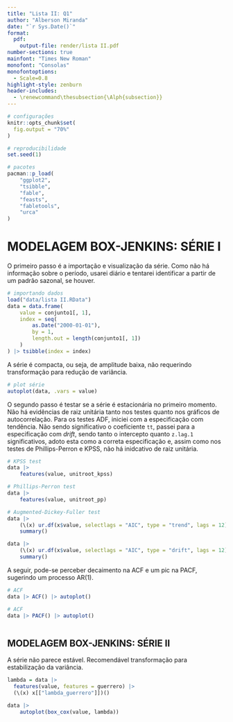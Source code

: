 ```yaml
---
title: "Lista II: Q1"
author: "Alberson Miranda"
date: "`r Sys.Date()`"
format:
  pdf:
    output-file: render/lista II.pdf
number-sections: true
mainfont: "Times New Roman"
monofont: "Consolas"
monofontoptions:
  - Scale=0.8
highlight-style: zenburn
header-includes: 
  - \renewcommand\thesubsection{\Alph{subsection}}
---
```


```r

# configurações
knitr::opts_chunk$set(
  fig.output = "70%"
)

# reproducibilidade
set.seed(1)

# pacotes
pacman::p_load(
    "ggplot2",
    "tsibble",
    "fable",
    "feasts",
    "fabletools",
    "urca"
)
```

# MODELAGEM BOX-JENKINS: SÉRIE I

O primeiro passo é a importação e visualização da série. Como não há informação sobre o período, usarei diário e tentarei identificar a partir de um padrão sazonal, se houver.

```r

# importando dados
load("data/lista II.RData")
data = data.frame(
    value = conjunto1[, 1],
    index = seq(
        as.Date("2000-01-01"),
        by = 1,
        length.out = length(conjunto1[, 1])
    )
) |> tsibble(index = index)
```

A série é compacta, ou seja, de amplitude baixa, não requerindo transformação para redução de variância.

```r

# plot série
autoplot(data, .vars = value)
```

O segundo passo é testar se a série é estacionária no primeiro momento. Não há evidências de raiz unitária tanto nos testes quanto nos gráficos de autocorrelação. Para os testes ADF, iniciei com a especificação com tendência. Não sendo significativo o coeficiente `tt`, passei para a especificação com *drift*, sendo tanto o intercepto quanto `z.lag.1` significativos, adoto esta como a correta especificação e, assim como nos testes de Phillips-Perron e KPSS, não há inidcativo de raiz unitária.

```r

# KPSS test
data |>
    features(value, unitroot_kpss)

# Phillips-Perron test
data |>
    features(value, unitroot_pp)

# Augmented-Dickey-Fuller test
data |>
    (\(x) ur.df(x$value, selectlags = "AIC", type = "trend", lags = 12))() |>
    summary()

data |>
    (\(x) ur.df(x$value, selectlags = "AIC", type = "drift", lags = 12))() |>
    summary()
```

A seguir, pode-se perceber decaimento na ACF e um pic na PACF, sugerindo um processo AR(1).

```r

# ACF
data |> ACF() |> autoplot()

# ACF
data |> PACF() |> autoplot()
```

```r


```


## MODELAGEM BOX-JENKINS: SÉRIE II

A série não parece estável. Recomendável transformação para estabilização da variância.

```r

lambda = data |>
  features(value, features = guerrero) |>
  (\(x) x[["lambda_guerrero"]])()

data |>
    autoplot(box_cox(value, lambda))
```
